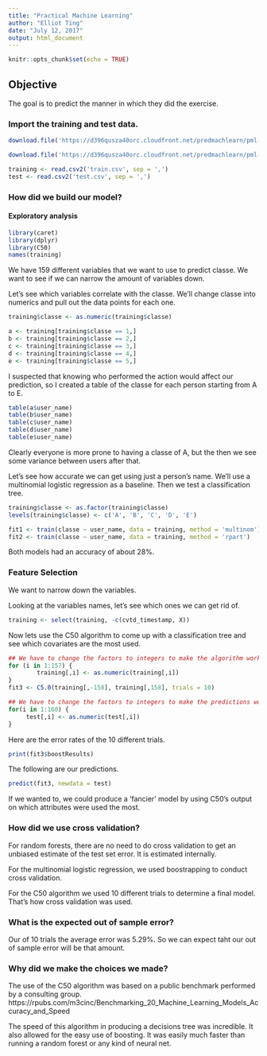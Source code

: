 ```yaml
---
title: "Practical Machine Learning"
author: "Elliot Ting"
date: "July 12, 2017"
output: html_document
---
```


```r
knitr::opts_chunk$set(echo = TRUE)
```

## Objective
The goal is to predict the manner in which they did the exercise.

### Import the training and test data.
```r
download.file('https://d396qusza40orc.cloudfront.net/predmachlearn/pml-training.csv', 'train.csv')

download.file('https://d396qusza40orc.cloudfront.net/predmachlearn/pml-testing.csv', 'test.csv')

training <- read.csv2('train.csv', sep = ',')
test <- read.csv2('test.csv', sep = ',')
```

### How did we build our model?
#### Exploratory analysis
```r
library(caret)
library(dplyr)
library(C50)
names(training)
```
We have 159 different variables that we want to use to predict classe. We want to see if we can narrow the amount of variables down.

Let's see which variables correlate with the classe. We'll change classe into numerics and pull out the data points for each one.
```r
training$classe <- as.numeric(training$classe)

a <- training[training$classe == 1,]
b <- training[training$classe == 2,]
c <- training[training$classe == 3,]
d <- training[training$classe == 4,]
e <- training[training$classe == 5,]
```
I suspected that knowing who performed the action would affect our prediction, so I created a table of the classe for each person starting from A to E.
```r
table(a$user_name)
table(b$user_name)
table(c$user_name)
table(d$user_name)
table(e$user_name)
```
Clearly everyone is more prone to having a classe of A, but the then we see some variance between users after that.

Let's see how accurate we can get using just a person's name. We'll use a multinomial logistic regression as a baseline. Then we test a classification tree.
```r
training$classe <- as.factor(training$classe)
levels(training$classe) <- c('A', 'B', 'C', 'D', 'E')

fit1 <- train(classe ~ user_name, data = training, method = 'multinom')
fit2 <- train(classe ~ user_name, data = training, method = 'rpart')
```
Both models had an accuracy of about 28%.

### Feature Selection
We want to narrow down the variables.  

Looking at the variables names, let's see which ones we can get rid of.
```r
training <- select(training, -c(cvtd_timestamp, X))
```

Now lets use the C50 algorithm to come up with a classification tree and see which covariates are the most used.
```r

## We have to change the factors to integers to make the algorithm work.
for (i in 1:157) {
        training[,i] <- as.numeric(training[,i])
}
fit3 <- C5.0(training[,-158], training[,158], trials = 10)

## We have to change the factors to integers to make the predictions work using the test set data.
for(i in 1:160) {
     test[,i] <- as.numeric(test[,i])
}
```

Here are the error rates of the 10 different trials.
```r
print(fit3$boostResults)
```

The following are our predictions.
```r
predict(fit3, newdata = test)
```

If we wanted to, we could produce a 'fancier' model by using C50's output on which attributes were used the most.

### How did we use cross validation?
For random forests, there are no need to do cross validation to get an unbiased estimate of the test set error.  It is estimated internally.

For the multinomial logistic regression, we used boostrapping to conduct cross validation.

For the C50 algorithm we used 10 different trials to determine a final model.  That's how cross validation was used.

### What is the expected out of sample error?
Our of 10 trials the average error was 5.29%.  So we can expect taht our out of sample error will be that amount.

### Why did we make the choices we made?
The use of the C50 algorithm was based on a public benchmark performed by a consulting group.
https://rpubs.com/m3cinc/Benchmarking_20_Machine_Learning_Models_Accuracy_and_Speed

The speed of this algorithm in producing a decisions tree was incredible.  It also allowed for the easy use of boosting.  It was easily much faster than running a random forest or any kind of neural net.